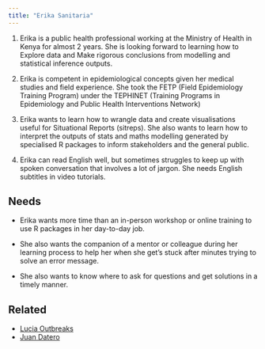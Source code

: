 ```yaml
---
title: "Erika Sanitaria"
---
```


1.  Erika is a public health professional working at the Ministry of Health in Kenya for almost 2 years. She is looking forward to learning how to Explore data and Make rigorous conclusions from modelling and statistical inference outputs.

2.  Erika is competent in epidemiological concepts given her medical studies and field experience. She took the FETP (Field Epidemiology Training Program) under the TEPHINET (Training Programs in Epidemiology and Public Health Interventions Network)

3.  Erika wants to learn how to wrangle data and create visualisations useful for Situational Reports (sitreps). She also wants to learn how to interpret the outputs of stats and maths modelling generated by specialised R packages to inform stakeholders and the general public.

4.  Erika can read English well, but sometimes struggles to keep up with spoken conversation that involves a lot of jargon. She needs English subtitles in video tutorials. 

## Needs

- Erika wants more time than an in-person workshop or online training to use R packages in her day-to-day job. 

- She also wants the companion of a mentor or colleague during her learning process to help her when she get's stuck after minutes trying to solve an error message. 

- She also wants to know where to ask for questions and get solutions in a timely manner. 

## Related

-   [Lucia Outbreaks](lucia-outbreaks.qmd)
-   [Juan Datero](juan-datero.qmd)
